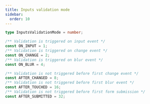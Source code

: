 ```yaml
---
title: Inputs validation mode
sidebar:
  order: 10
---
```


```typescript
type InputsValidationMode = number;

/** Validation is triggered on input event */
const ON_INPUT = 1;
/** Validation is triggered on change event */
const ON_CHANGE = 2;
/** Validation is triggered on blur event */
const ON_BLUR = 4;

/** Validation is not triggered before first change event */
const AFTER_CHANGED = 8;
/** Validation is not triggered before first blur event */
const AFTER_TOUCHED = 16;
/** Validation is not triggered before first form submission */
const AFTER_SUBMITTED = 32;
```
